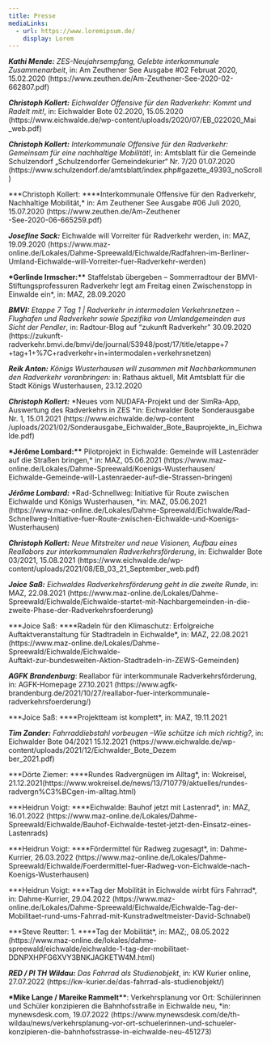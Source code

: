 ```yaml
---
title: Presse
mediaLinks:
  - url: https://www.loremipsum.de/
    display: Lorem
---
```


**_Kathi Mende:_** _ZES-Neujahrsempfang, Gelebte interkommunale Zusammenarbeit_, in: Am Zeuthener See Ausgabe #02 Februat 2020, 15.02.2020 (https\://www\.zeuthen.de/Am-Zeuthener-See-2020-02-\
662807.pdf)

**_Christoph Kollert:_** _Eichwalder Offensive für den Radverkehr: Kommt und Radelt mit!_, in: Eichwalder Bote 02.2020, 15.05.2020 (https\://www\.eichwalde.de/wp-content/uploads/2020/07/EB_022020_Mai\
\_web.pdf)

**_Christoph Kollert:_** _Interkommunale Offensive für den Radverkehr: Gemeinsam für eine nachhaltige Mobilität!_, in: Amtsblatt für die Gemeinde Schulzendorf „Schulzendorfer Gemeindekurier“ Nr. 7/20 01.07.2020 (https\://www\.schulzendorf.de/amtsblatt/index.php#gazette_49393_noScroll)

**\*Christoph Kollert: \*\***Interkommunale Offensive für den Radverkehr, Nachhaltige Mobilität,\* in: Am Zeuthener See Ausgabe #06 Juli 2020, 15.07.2020 (https\://www\.zeuthen.de/Am-Zeuthener\
-See-2020-06-665259.pdf)

**_Josefine Sack:_** Eichwalde will Vorreiter für Radverkehr werden, in: MAZ, 19.09.2020 (https\://www\.maz-\
online.de/Lokales/Dahme-Spreewald/Eichwalde/Radfahren-im-Berliner-Umland-Eichwalde-will-Vorreiter-fuer-Radverkehr-werden)

**\*Gerlinde Irmscher:\*\*** Staffelstab übergeben – Sommerradtour der BMVI-Stiftungsprofessuren Radverkehr legt am Freitag einen Zwischenstopp in Einwalde ein\*, in: MAZ, 28.09.2020

**_BMVI:_** _Etappe 7 Tag 1 | Radverkehr in intermodalen Verkehrsnetzen – Flughafen und Radverkehr sowie Spezifika von Umlandgemeinden aus Sicht der Pendler_, in: Radtour-Blog auf “zukunft Radverkehr” 30.09.2020 (https\://zukunft-radverkehr.bmvi.de/bmvi/de/journal/53948/post/17/title/etappe+7\
+tag+1+%7C+radverkehr+in+intermodalen+verkehrsnetzen)

**_Reik Anton:_** _Königs Wusterhausen will zusammen mit Nachbarkommunen den Radverkehr voranbringen:_ in: Rathaus aktuell, Mit Amtsblatt für die Stadt Königs Wusterhausen, 23.12.2020

**_Christoph Kollert:_** *Neues vom NUDAFA-Projekt und der SimRa-App, Auswertung des Radverkehrs in ZES *in: Eichwalder Bote Sonderausgabe Nr. 1, 15.01.2021 (https\://www\.eichwalde.de/wp-content\
/uploads/2021/02/Sonderausgabe_Eichwalder_Bote_Bauprojekte_in_Eichwalde.pdf)

**\*Jérôme Lombard:\*\*** Pilotprojekt in Eichwalde: Gemeinde will Lastenräder auf die Straßen bringen,\* in: MAZ, 05.06.2021 (https\://www\.maz-online.de/Lokales/Dahme-Spreewald/Koenigs-Wusterhausen/\
Eichwalde-Gemeinde-will-Lastenraeder-auf-die-Strassen-bringen)

**_Jérôme Lombard:_** *Rad-Schnellweg: Initiative für Route zwischen Eichwalde und Königs Wusterhausen, *in: MAZ, 05.06.2021 (https\://www\.maz-online.de/Lokales/Dahme-Spreewald/Eichwalde/Rad-\
Schnellweg-Initiative-fuer-Route-zwischen-Eichwalde-und-Koenigs-Wusterhausen)

**_Christoph Kollert:_** _Neue Mitstreiter und neue Visionen, Aufbau eines Reallabors zur interkommunalen Radverkehrsförderung_, in: Eichwalder Bote 03/2021, 15.08.2021 (https\://www\.eichwalde.de/wp-\
content/uploads/2021/08/EB_03_21_September_web.pdf)

**_Joice Saß:_** _Eichwaldes Radverkehrsförderung geht in die zweite Runde_, in: MAZ, 22.08.2021 (https\://www\.maz-online.de/Lokales/Dahme-Spreewald/Eichwalde/Eichwalde-startet-mit-Nachbargemeinden-in-die-zweite-Phase-der-Radverkehrsfoerderung)

**\*Joice Saß: \*\***Radeln für den Klimaschutz: Erfolgreiche Auftaktveranstaltung für Stadtradeln in Eichwalde\*, in: MAZ, 22.08.2021 (https\://www\.maz-online.de/Lokales/Dahme-Spreewald/Eichwalde/Eichwalde-\
Auftakt-zur-bundesweiten-Aktion-Stadtradeln-in-ZEWS-Gemeinden)

**_AGFK Brandenburg_**: Reallabor für interkommunale Radverkehrsförderung, in: AGFK-Homepage 27.10.2021 (https\://www\.agfk-brandenburg.de/2021/10/27/reallabor-fuer-interkommunale-radverkehrsfoerderung/)

**\*Joice Saß: \*\***Projektteam ist komplett\*, in: MAZ, 19.11.2021

**_Tim Zander:_** _Fahrraddiebstahl vorbeugen –Wie schütze ich mich richtig?_, in: Eichwalder Bote 04/2021 15.12.2021 (https\://www\.eichwalde.de/wp-content/uploads/2021/12/Eichwalder_Bote_Dezem\
ber_2021.pdf)

**\*Dörte Ziemer: \*\***Rundes Radvergnügen im Alltag\*, in: Wokreisel, 21.12.2021(https\://www\.wokreisel.de/news/13/710779/aktuelles/rundes-radvergn%C3%BCgen-im-alltag.html)

**\*Heidrun Voigt: \*\***Eichwalde: Bauhof jetzt mit Lastenrad\*, in: MAZ, 16.01.2022 (https\://www\.maz-online.de/Lokales/Dahme-Spreewald/Eichwalde/Bauhof-Eichwalde-testet-jetzt-den-Einsatz-eines-Lastenrads)

**\*Heidrun Voigt: \*\***Fördermittel für Radweg zugesagt\*, in: Dahme-Kurrier, 26.03.2022 (https\://www\.maz-online.de/Lokales/Dahme-Spreewald/Eichwalde/Foerdermittel-fuer-Radweg-von-Eichwalde-nach-Koenigs-Wusterhausen)

**\*Heidrun Voigt: \*\***Tag der Mobilität in Eichwalde wirbt fürs Fahrrad\*, in: Dahme-Kurrier, 29.04.2022 (https\://www\.maz-online.de/Lokales/Dahme-Spreewald/Eichwalde/Eichwalde-Tag-der-Mobilitaet-rund-ums-Fahrrad-mit-Kunstradweltmeister-David-Schnabel)

**\*Steve Reutter: 1. \*\***Tag der Mobilität\*, in: MAZ;, 08.05.2022 (https\://www\.maz-online.de/lokales/dahme-spreewald/eichwalde/eichwalde-1-tag-der-mobilitaet-DDNPXHPFG6XVY3BNKJAGKETW4M.html)

**_RED / PI TH Wildau:_** _Das Fahrrad als Studienobjekt_, in: KW Kurier online, 27.07.2022 (https\://kw-kurier.de/das-fahrrad-als-studienobjekt/)

**\*Mike Lange / Mareike Rammelt\*\***: Verkehrsplanung vor Ort: Schülerinnen und Schüler konzipieren die Bahnhofsstraße in Eichwalde neu, \*in: mynewsdesk.com, 19.07.2022 (https\://www\.mynewsdesk.com/de/th-wildau/news/verkehrsplanung-vor-ort-schuelerinnen-und-schueler-konzipieren-die-bahnhofsstrasse-in-eichwalde-neu-451273)
